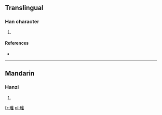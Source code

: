 ==Translingual==

===Han character===
{{Han char|rn=96|rad=玉|as=08|sn=12|four=|canj=一土人土 (MGOG)}}

# {{defn|Han|sort=玉08}}

====References====
* {{Han ref|kx=0734.160|dkj=21055|dj=1146.180|hdz=21122.090|uh=741F|ud=29727}}

----

==Mandarin==

===Hanzi===
{{cmn-hanzi|pin=[[wéi]] ([[wei2]]), [[zuó]] ([[zuo2]])|wg=wei<sup>2</sup>, tso<sup>2</sup>}}

# {{defn|lang=cmn|sort=玉08}}

[[fr:琟]]
[[pl:琟]]